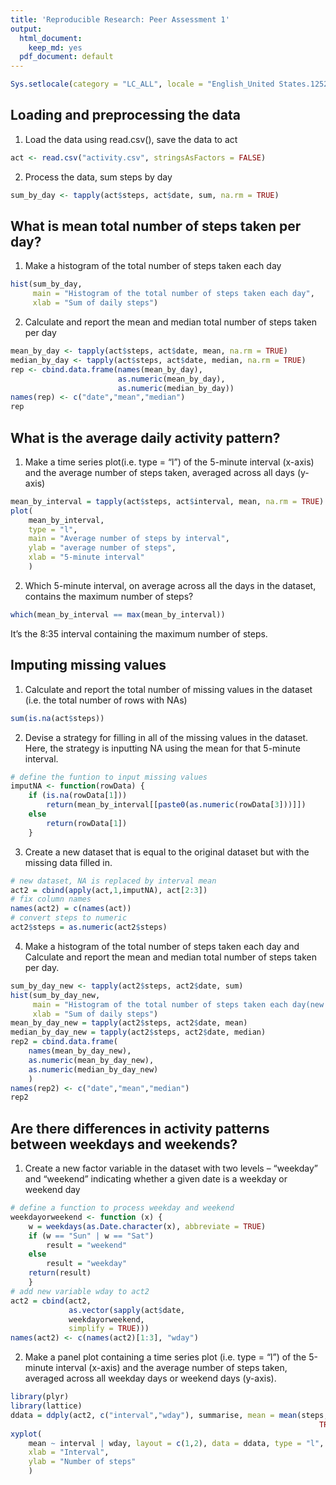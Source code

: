 ```yaml
---
title: 'Reproducible Research: Peer Assessment 1'
output:
  html_document:
    keep_md: yes
  pdf_document: default
---
```

```r
Sys.setlocale(category = "LC_ALL", locale = "English_United States.1252")
```

## Loading and preprocessing the data
1. Load the data using read.csv(), save the data to act

```r
act <- read.csv("activity.csv", stringsAsFactors = FALSE)
```
2. Process the data, sum steps by day

```r
sum_by_day <- tapply(act$steps, act$date, sum, na.rm = TRUE)
```

## What is mean total number of steps taken per day?
1. Make a histogram of the total number of steps taken each day

```r
hist(sum_by_day,
     main = "Histogram of the total number of steps taken each day",
     xlab = "Sum of daily steps")
```

2. Calculate and report the mean and median total number of steps taken per day

```r
mean_by_day <- tapply(act$steps, act$date, mean, na.rm = TRUE)
median_by_day <- tapply(act$steps, act$date, median, na.rm = TRUE)
rep <- cbind.data.frame(names(mean_by_day),
                        as.numeric(mean_by_day),
                        as.numeric(median_by_day))
names(rep) <- c("date","mean","median")
rep
```

## What is the average daily activity pattern?
1. Make a time series plot(i.e. type = "l") of the 5-minute interval (x-axis) 
and the average number of steps taken, averaged across all days (y-axis)

```r
mean_by_interval = tapply(act$steps, act$interval, mean, na.rm = TRUE)
plot(
    mean_by_interval,
    type = "l",
    main = "Average number of steps by interval",
    ylab = "average number of steps",
    xlab = "5-minute interval"
    )
```

2. Which 5-minute interval, on average across all the days in the dataset,
contains the maximum number of steps?

```r
which(mean_by_interval == max(mean_by_interval))
```
It's the 8:35 interval containing the maximum number of steps.

## Imputing missing values
1. Calculate and report the total number of missing values in the dataset (i.e. the total number of rows with NAs)

```r
sum(is.na(act$steps))
```

2. Devise a strategy for filling in all of the missing values in the dataset.
Here, the strategy is inputting NA using the mean for that 5-minute interval.

```r
# define the funtion to input missing values
imputNA <- function(rowData) {
    if (is.na(rowData[1]))
        return(mean_by_interval[[paste0(as.numeric(rowData[3]))]])
    else
        return(rowData[1])
    }
```

3. Create a new dataset that is equal to the original dataset but with the missing data filled in.

```r
# new dataset, NA is replaced by interval mean
act2 = cbind(apply(act,1,imputNA), act[2:3])
# fix column names
names(act2) = c(names(act))
# convert steps to numeric
act2$steps = as.numeric(act2$steps)
```

4. Make a histogram of the total number of steps taken each day and Calculate
and report the mean and median total number of steps taken per day.

```r
sum_by_day_new <- tapply(act2$steps, act2$date, sum)
hist(sum_by_day_new,
     main = "Histogram of the total number of steps taken each day(new dataset)",
     xlab = "Sum of daily steps")
mean_by_day_new = tapply(act2$steps, act2$date, mean)
median_by_day_new = tapply(act2$steps, act2$date, median)
rep2 = cbind.data.frame(
    names(mean_by_day_new),
    as.numeric(mean_by_day_new),
    as.numeric(median_by_day_new)
    )
names(rep2) <- c("date","mean","median")
rep2
```

## Are there differences in activity patterns between weekdays and weekends?
1. Create a new factor variable in the dataset with two levels -- "weekday" and
"weekend" indicating whether a given date is a weekday or weekend day

```r
# define a function to process weekday and weekend
weekdayorweekend <- function (x) {
    w = weekdays(as.Date.character(x), abbreviate = TRUE)
    if (w == "Sun" | w == "Sat")
        result = "weekend"
    else
        result = "weekday"
    return(result)
    }
# add new variable wday to act2
act2 = cbind(act2,
             as.vector(sapply(act$date,
             weekdayorweekend,
             simplify = TRUE)))
names(act2) <- c(names(act2)[1:3], "wday")
```

2. Make a panel plot containing a time series plot (i.e. type = "l") of the
5-minute interval (x-axis) and the average number of steps taken, averaged
across all weekday days or weekend days (y-axis).

```r
library(plyr)
library(lattice)
ddata = ddply(act2, c("interval","wday"), summarise, mean = mean(steps, na.rm =
                                                                     TRUE))
xyplot(
    mean ~ interval | wday, layout = c(1,2), data = ddata, type = "l",
    xlab = "Interval",
    ylab = "Number of steps"
    )
```
